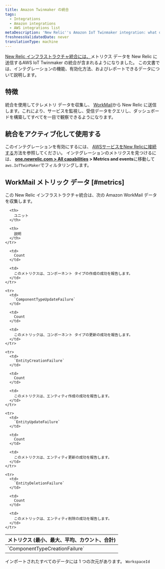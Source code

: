 ```yaml
---
title: Amazon Twinmaker の統合
tags:
  - Integrations
  - Amazon integrations
  - AWS integrations list
metaDescription: 'New Relic''s Amazon IoT Twinmaker integration: what data it reports and how to enable it.'
freshnessValidatedDate: never
translationType: machine
---
```


[New Relic インフラストラクチャ統合には、](/docs/infrastructure/introduction-infra-monitoring)メトリクス データを New Relic に送信するAWS IoT Twinmaker の統合が含まれるようになりました。 この文書では、インテグレーションの機能、有効化方法、およびレポートできるデータについて説明します。

## 特徴

統合を使用してテレメトリ データを収集し、 [WorkMail](https://aws.amazon.com/iot-twinmaker/)から New Relic に送信します。これにより、サービスを監視し、受信データをクエリし、ダッシュボードを構築してすべてを一目で観察できるようになります。

## 統合をアクティブ化して使用する

このインテグレーションを有効にするには、 [AWSサービスをNew Relicに接続する](/docs/infrastructure/amazon-integrations/connect/aws-metric-stream-setup/)方法を参照してください。 インテグレーションのメトリクスを見つけるには、 <DNT>**[one.newrelic.com &gt; All capabilities](https://one.newrelic.com/all-capabilities) &gt; Metrics and events**</DNT>に移動して`aws.IoTTwinMaker`でフィルタリングします。

## WorkMail メトリック データ [#metrics]

この New Relic インフラストラクチャ統合は、次の Amazon WorkMail データを収集します。

<table>
  <thead>
    <tr>
      <th style={{ width: "200px" }}>
        メトリクス (最小、最大、平均、カウント、合計)
      </th>

      <th>
        ユニット
      </th>

      <th>
        説明
      </th>
    </tr>
  </thead>

  <tbody>
    <tr>
      <td>
        `ComponentTypeCreationFailure`
      </td>

      <td>
        Count
      </td>

      <td>
        このメトリクスは、コンポーネント タイプの作成の成功を報告します。
      </td>
    </tr>

    <tr>
      <td>
        `ComponentTypeUpdateFailure`
      </td>

      <td>
        Count
      </td>

      <td>
        このメトリックは、コンポーネント タイプの更新の成功を報告します。
      </td>
    </tr>

    <tr>
      <td>
        `EntityCreationFailure`
      </td>

      <td>
        Count
      </td>

      <td>
        このメトリクスは、エンティティ作成の成功を報告します。
      </td>
    </tr>

    <tr>
      <td>
        `EntityUpdateFailure`
      </td>

      <td>
        Count
      </td>

      <td>
        このメトリクスは、エンティティ更新の成功を報告します。
      </td>
    </tr>

    <tr>
      <td>
        `EntityDeletionFailure`
      </td>

      <td>
        Count
      </td>

      <td>
        このメトリックは、エンティティ削除の成功を報告します。
      </td>
    </tr>
  </tbody>
</table>

インポートされたすべてのデータには 1 つの次元があります。 `WorkspaceId`